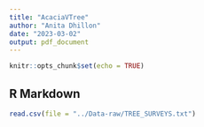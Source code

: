 ```yaml
---
title: "AcaciaVTree"
author: "Anita Dhillon"
date: "2023-03-02"
output: pdf_document
---
```


```r
knitr::opts_chunk$set(echo = TRUE)
```

## R Markdown

```r

read.csv(file = "../Data-raw/TREE_SURVEYS.txt")
```